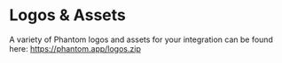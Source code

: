 # Logos & Assets

A variety of Phantom logos and assets for your integration can be found here: <https://phantom.app/logos.zip>
